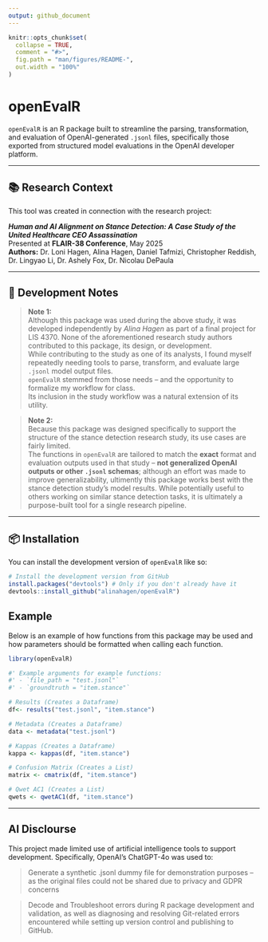 ```yaml
---
output: github_document
---
```


<!-- README.md is generated from README.Rmd. Please edit that file -->

```r
knitr::opts_chunk$set(
  collapse = TRUE,
  comment = "#>",
  fig.path = "man/figures/README-",
  out.width = "100%"
)
```

# openEvalR

<!-- badges: start -->
<!-- badges: end -->

`openEvalR` is an R package built to streamline the parsing, transformation, and evaluation of OpenAI-generated `.jsonl` files, specifically those exported from structured model evaluations in the OpenAI developer platform.

---

## 📚 Research Context

This tool was created in connection with the research project:

**_Human and AI Alignment on Stance Detection: A Case Study of the United Healthcare CEO Assassination_**  
Presented at **FLAIR-38 Conference**, May 2025  
**Authors:** Dr. Loni Hagen, Alina Hagen, Daniel Tafmizi, Christopher Reddish, Dr. Lingyao Li, Dr. Ashely Fox, Dr. Nicolau DePaula

---

## 📝 Development Notes

> **Note 1:**  
> Although this package was used during the above study, it was developed independently by *Alina Hagen* as part of a final project for LIS 4370. None of the aforementioned research study authors contributed to this package, its design, or development.  
> While contributing to the study as one of its analysts, I found myself repeatedly needing tools to parse, transform, and evaluate large `.jsonl` model output files.  
> `openEvalR` stemmed from those needs -- and the opportunity to formalize my workflow for class.  
> Its inclusion in the study workflow was a natural extension of its utility.

> **Note 2:**  
> Because this package was designed specifically to support the structure of the stance detection research study, its use cases are fairly limited.  
> The functions in `openEvalR` are tailored to match the **exact** format and evaluation outputs used in that study -- **not generalized OpenAI outputs or other `.jsonl` schemas**; although an effort was made to improve generalizability, ultimently this package works best with the stance detection study's model results.
> While potentially useful to others working on similar stance detection tasks, it is ultimately a purpose-built tool for a single research pipeline.

---

## 📦 Installation

You can install the development version of `openEvalR` like so:

```r
# Install the development version from GitHub
install.packages("devtools") # Only if you don't already have it
devtools::install_github("alinahagen/openEvalR")
```

## Example

Below is an example of how functions from this package may be used and how parameters should be formatted when calling each function.

```r
library(openEvalR)

#' Example arguments for example functions:
#' - `file_path = "test.jsonl"`
#' - `groundtruth = "item.stance"`

# Results (Creates a Dataframe)
df<- results("test.jsonl", "item.stance")

# Metadata (Creates a Dataframe)
data <- metadata("test.jsonl")

# Kappas (Creates a Dataframe)
kappa <- kappas(df, "item.stance")

# Confusion Matrix (Creates a List)
matrix <- cmatrix(df, "item.stance")

# Qwet AC1 (Creates a List)
qwets <- qwetAC1(df, "item.stance")
```

---

## AI Disclourse 
This project made limited use of artificial intelligence tools to support development. Specifically, OpenAI’s ChatGPT-4o was used to:

> Generate a synthetic .jsonl dummy file for demonstration purposes -- as the original files could not be shared due to privacy and GDPR concerns

> Decode and Troubleshoot errors during R package development and validation, as well as diagnosing and resolving Git-related errors encountered while setting up version control and publishing to GitHub.







